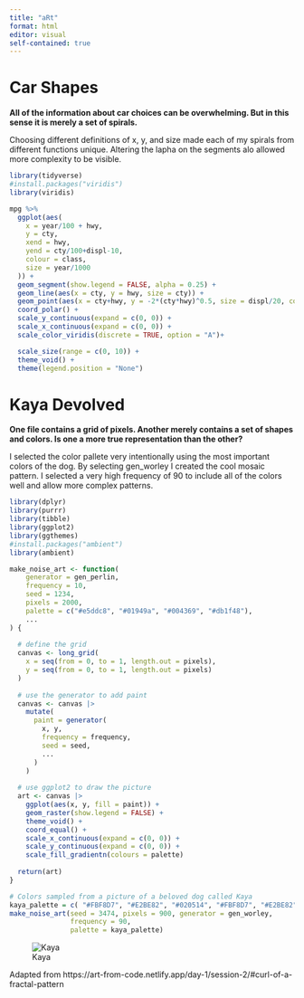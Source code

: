 ```yaml
---
title: "aRt"
format: html
editor: visual
self-contained: true
---
```


# Car Shapes

**All of the information about car choices can be overwhelming. But in this sense it is merely a set of spirals.**

Choosing different definitions of x, y, and size made each of my spirals from different functions unique. Altering the lapha on the segments alo allowed more complexity to be visible.

```r
library(tidyverse)
#install.packages("viridis")
library(viridis)
```

```r
mpg %>% 
  ggplot(aes(
    x = year/100 + hwy,
    y = cty,
    xend = hwy,
    yend = cty/100+displ-10,
    colour = class,
    size = year/1000
  )) +
  geom_segment(show.legend = FALSE, alpha = 0.25) +
  geom_line(aes(x = cty, y = hwy, size = cty)) +
  geom_point(aes(x = cty+hwy, y = -2*(cty*hwy)^0.5, size = displ/20, colour = manufacturer)) +
  coord_polar() +
  scale_y_continuous(expand = c(0, 0)) +
  scale_x_continuous(expand = c(0, 0)) + 
  scale_color_viridis(discrete = TRUE, option = "A")+

  scale_size(range = c(0, 10)) + 
  theme_void() +
  theme(legend.position = "None")

```

# Kaya Devolved

**One file contains a grid of pixels. Another merely contains a set of shapes and colors. Is one a more true representation than the other?**

I selected the color pallete very intentionally using the most important colors of the dog. By selecting gen_worley I created the cool mosaic pattern. I selected a very high frequency of 90 to include all of the colors well and allow more complex patterns. 

```r
library(dplyr)
library(purrr)
library(tibble)
library(ggplot2)
library(ggthemes)
#install.packages("ambient")
library(ambient)
```


```r
make_noise_art <- function(
    generator = gen_perlin, 
    frequency = 10, 
    seed = 1234,
    pixels = 2000,
    palette = c("#e5ddc8", "#01949a", "#004369", "#db1f48"), 
    ...
) {
  
  # define the grid
  canvas <- long_grid(
    x = seq(from = 0, to = 1, length.out = pixels),
    y = seq(from = 0, to = 1, length.out = pixels)
  ) 
  
  # use the generator to add paint
  canvas <- canvas |>
    mutate(
      paint = generator(
        x, y, 
        frequency = frequency, 
        seed = seed, 
        ...
      )
    )
  
  # use ggplot2 to draw the picture
  art <- canvas |> 
    ggplot(aes(x, y, fill = paint)) + 
    geom_raster(show.legend = FALSE) +
    theme_void() +
    coord_equal() +
    scale_x_continuous(expand = c(0, 0)) +
    scale_y_continuous(expand = c(0, 0)) +
    scale_fill_gradientn(colours = palette)
  
  return(art)
}
```

```r
# Colors sampled from a picture of a beloved dog called Kaya
kaya_palette = c( "#FBF8D7", "#E2BE82", "#020514", "#FBF8D7", "#E2BE82", "#020514", "#E2BE82", "#FBF8D7", "#6B3E1D", "#FBF8D7", "#020514")
make_noise_art(seed = 3474, pixels = 900, generator = gen_worley,
               frequency = 90,
               palette = kaya_palette)
```

![Kaya](kaya.jpg)

Adapted from https://art-from-code.netlify.app/day-1/session-2/#curl-of-a-fractal-pattern


